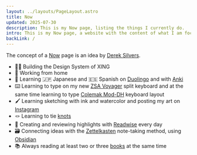 ```yaml
---
layout: ../layouts/PageLayout.astro
title: Now
updated: 2025-07-30
description: This is my Now page, listing the things I currently do.
intro: This is my Now page, a website with the content of what I am focused on at this point in my life.
backLink: /
---
```



The concept of a [Now](https://nownownow.com/) page is an idea by [Derek Silvers](https://sive.rs/).

- 👨‍💻 Building the Design System of XING
- 🏡 Working from home
- 🦉 Learning 🇯🇵 Japanese and 🇪🇸 Spanish on [Duolingo](https://www.duolingo.com/profile/kogakure) and with [Anki](https://apps.ankiweb.net/)
- ⌨️ Learning to type on my new [ZSA Voyager](https://www.zsa.io/voyager) split keyboard and at the same time learning to type [Colemak Mod-DH](https://colemakmods.github.io/mod-dh/) keyboard layout
- 🖌️ Learning sketching with ink and watercolor and posting my art on [Instagram](https://www.instagram.com/kogakure.art/)
- 🪢 Learning to tie [knots](https://www.animatedknots.com/)
- 📝 Creating and reviewing highlights with [Readwise](https://readwise.io/i/stefan805) every day
- 🗃️ Connecting ideas with the [Zettelkasten](https://en.wikipedia.org/wiki/Zettelkasten) note-taking method, using [Obsidian](https://obsidian.md/)
- 📚 Always reading at least two or three [books](https://www.goodreads.com/kogakure) at the same time
